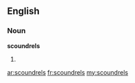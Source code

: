 ==English==
===Noun===
'''scoundrels'''

#{{plural of|[[scoundrel]]}}

[[ar:scoundrels]]
[[fr:scoundrels]]
[[my:scoundrels]]